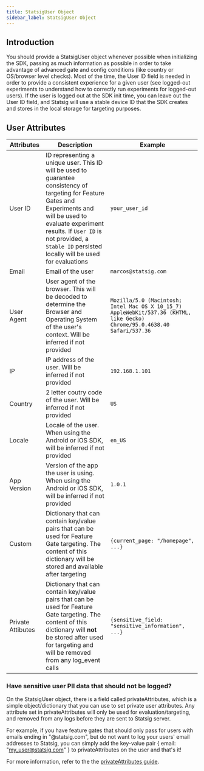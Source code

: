 ```yaml
---
title: StatsigUser Object
sidebar_label: StatsigUser Object
---
```


## Introduction

You should provide a StatsigUser object whenever possible when initializing the SDK, passing as much information as possible in order to take advantage of advanced gate and config conditions (like country or OS/browser level checks). Most of the time, the User ID field is needed in order to provide a consistent experience for a given user (see logged-out experiments to understand how to correctly run experiments for logged-out users). If the user is logged out at the SDK init time, you can leave out the User ID field, and Statsig will use a stable device ID that the SDK creates and stores in the local storage for targeting purposes.

## User Attributes

| Attributes        | Description                                                                                                                                                                                                                                                             | Example                                                                                                                    |
| ----------------- | ----------------------------------------------------------------------------------------------------------------------------------------------------------------------------------------------------------------------------------------------------------------------- | -------------------------------------------------------------------------------------------------------------------------- |
| User ID           | ID representing a unique user. This ID will be used to guarantee consistency of targeting for Feature Gates and Experiments and will be used to evaluate experiment results. If `User ID` is not provided, a `Stable ID` persisted locally will be used for evaluations | `your_user_id`                                                                                                             |
| Email             | Email of the user                                                                                                                                                                                                                                                       | `marcos@statsig.com`                                                                                                       |
| User Agent        | User agent of the browser. This will be decoded to determine the Browser and Operating System of the user's context. Will be inferred if not provided                                                                                                                   | `Mozilla/5.0 (Macintosh; Intel Mac OS X 10_15_7) AppleWebKit/537.36 (KHTML, like Gecko) Chrome/95.0.4638.40 Safari/537.36` |
| IP                | IP address of the user. Will be inferred if not provided                                                                                                                                                                                                                | `192.168.1.101`                                                                                                            |
| Country           | 2 letter coutry code of the user. Will be inferred if not provided                                                                                                                                                                                                      | `US`                                                                                                                       |
| Locale            | Locale of the user. When using the Android or iOS SDK, will be inferred if not provided                                                                                                                                                                                 | `en_US`                                                                                                                    |
| App Version       | Version of the app the user is using. When using the Android or iOS SDK, will be inferred if not provided                                                                                                                                                               | `1.0.1`                                                                                                                    |
| Custom            | Dictionary that can contain key/value pairs that can be used for Feature Gate targeting. The content of this dictionary will be stored and available after targeting                                                                                                    | `{current_page: "/homepage", ...}`                                                                                         |
| Private Attibutes | Dictionary that can contain key/value pairs that can be used for Feature Gate targeting. The content of this dictionary will **not** be stored after used for targeting and will be removed from any log_event calls                                                    | `{sensitive_field: "sensitive_information", ...}`                                                                          |

### Have sensitive user PII data that should not be logged?

On the StatsigUser object, there is a field called privateAttributes, which is a simple object/dictionary that you can use to set private user attributes. Any attribute set in privateAttributes will only be used for evaluation/targeting, and removed from any logs before they are sent to Statsig server.

For example, if you have feature gates that should only pass for users with emails ending in "@statsig.com", but do not want to log your users' email addresses to Statsig, you can simply add the key-value pair { email: "my_user@statsig.com" } to privateAttributes on the user and that's it!

For more information, refer to the the [privateAttributes guide](/guides/private-attributes).
